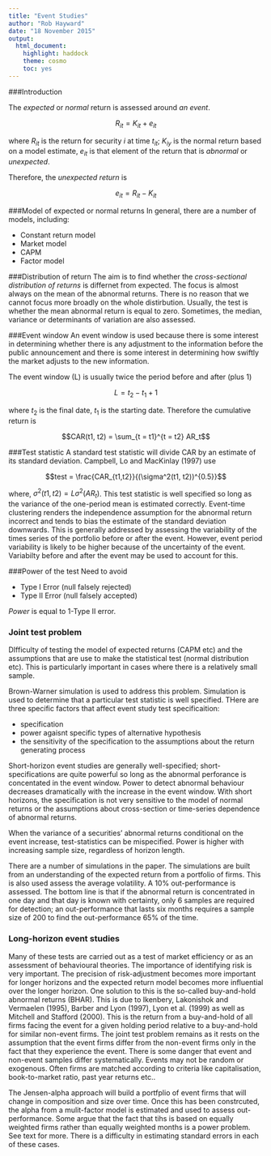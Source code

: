 ```yaml
---
title: "Event Studies"
author: "Rob Hayward"
date: "18 November 2015"
output: 
  html_document: 
    highlight: haddock
    theme: cosmo
    toc: yes
---
```

###Introduction

The *expected* or *normal* return is assessed around *an event*. 

$$R_{it}  = K_{it} + e_{it}$$

where $R_{it}$ is the return for security $i$ at time $t_{it}$; $K_{iy}$ is the normal return based on a model estimate, $e_{it}$ is that element of the return that is *abnormal* or *unexpected*. 

Therefore, the *unexpected return* is 

$$e_{it} = R_{it} - K_{it}$$

###Model of expected or normal returns
In general, there are a number of models, including:

* Constant return model
* Market model
* CAPM
* Factor model 

###Distribution of return
The aim is to find whether the *cross-sectional distribution of returns* is differnet from expected. The focus is almost always on the mean of the abnormal returns.  There is no reason that we cannot focus more broadly on the whole distirbution. Usually, the test is whether the mean abnormal return is equal to zero. Sometimes, the median, variance or determinants of variation are also assessed. 

###Event window
An event window is used because there is some interest in determining whether there is any adjustment to the information before the public announcement and there is some interest in determining how swiftly the market adjusts to the new information. 

The event window (L) is usually twice the period before and after (plus 1)

$$L = t_2 - t_1 + 1$$

where $t_2$ is the final date, $t_1$ is the starting date.  Therefore the cumulative return is 

$$CAR(t1, t2) = \sum_{t = t1}^{t = t2} AR_t$$

###Test statistic
A standard test statistic will divide CAR by an estimate of its standard deviation.  Campbell, Lo and MacKinlay (1997) use

$$test = \frac{CAR_{t1,t2}}{(\sigma^2(t1, t2))^{0.5}}$$

where, $\sigma^2(t1, t2) = L\sigma^2(AR_t)$. This test statistic is well specified so long as the variance of the one-period mean is estimated correctly. Event-time clustering renders the independence assumption for the abnormal return incorrect and tends to bias the estimate of the standard deviation downwards. This is generally addressed by assessing the variability of the times series of the portfolio before or after the event. However, event period variability is likely to be higher because of the uncertainty of the event. Variabilty before and after the event may be used to account for this. 

###Power of the test
Need to avoid

* Type I Error (null falsely rejected)
* Type II Error (null falsely accepted)

*Power* is equal to 1-Type II error. 

### Joint test problem
DIfficulty of testing the model of expected returns (CAPM etc) and the assumptions that are use to make the statistical test (normal distribution etc). This is particularly important in cases where there is a relatively small sample.  

Brown-Warner simulation is used to address this problem. Simulation is used to determine that a particular test statistic is well specified. THere are three specific factors that affect event study test specificaition:

* specification
* power agaisnt specific types of alternative hypothesis
* the sensitivity of the specification to the assumptions about the return generating process

Short-horizon event studies are generally well-specified; short-specifications are quite powerful so long as the abnormal perforance is concentated in the event window. Power to detect abnormal behaviour decreases dramatically with the increase in the event window. With short horizons, the specification is not very sensitive to the model of normal returns or the assumptions about cross-section or time-series dependence of abnormal returns. 

When the variance of a securities' abnormal returns  conditional on the event increase, test-statistics can be mispecified. Power is higher with increasing sample size, regardless of horizon length. 

There are a number of simulations in the paper.  The simulations are built from an understanding of the expected return from a portfolio of firms.  This is also used assess the average volatility.  A 10\% out-performance is assessed.  The bottom line is that if the abnormal return is concentrated in one day and that day is known with certainty, only 6 samples are required for detection; an out-performance that lasts six months requires a sample size of 200 to find the out-performance 65\% of the time. 

### Long-horizon event studies
Many of these tests are carried out as a test of market efficiency or as an assessment of behavioural theories. The importance of identifying risk is very important.  The precision of risk-adjustment becomes more important for longer horizons and the expected return model becomes more influential over the longer horizon. One solution to this is the so-called buy-and-hold abnormal returns (BHAR).  This is due to Ikenbery, Lakonishok and Vermaelen (1995), Barber and Lyon (1997), Lyon et al. (1999) as well as Mitchell and Stafford (2000).  This is the return from a buy-and-hold of all firms facing the event for a given holding period relative to a buy-and-hold for similar non-event firms. The joint test problem remains as it rests on the assumption that the event firms differ from the  non-event firms only in the fact that they experience the event. There is some danger that event and non-event samples differ systematically.  Events may not be random or exogenous. Often firms are matched according to criteria like capitalisation, book-to-market ratio, past year returns etc..

The Jensen-alpha approach will build a portfplio of event firms that will change in composition and size over time.  Once this has been constrcuted, the alpha from a mulit-factor model is estimated and used to assess out-performance. Some argue that the fact that tihs is based on equally weighted firms rather than equally weighted months is a power problem.  See text for more.  There is a difficulty in estimating standard errors in each of these cases. 